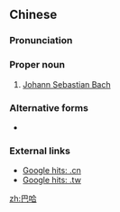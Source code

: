 ==Chinese==
{{zh-forms}}

===Pronunciation===
{{zh-pron
|m=Bāhā
|mn=Pa-ha
|cat=pn
}}

===Proper noun===
{{zh-proper noun}}

# [[w:Johann Sebastian Bach|Johann Sebastian Bach]]

===Alternative forms===
* {{l|zh|巴赫}}

===External links===
* [http://www.google.com.cn/search?as_q=&num=10&hl=zh-CN&btnG=Google+%E6%90%9C%E7%B4%A2&as_epq=%E5%B7%B4%E5%93%88&as_oq=&as_eq=&lr=&as_ft=i&as_filetype=&as_qdr=all&as_occt=any&as_dt=i&as_sitesearch=.cn&as_rights= Google hits: .cn]
* [http://www.google.com.tw/search?as_q=&num=10&hl=zh-TW&btnG=Google+%E6%90%9C%E5%B0%8B&as_epq=%E5%B7%B4%E5%93%88&as_oq=&as_eq=&lr=&as_ft=i&as_filetype=&as_qdr=all&as_occt=any&as_dt=i&as_sitesearch=.tw&as_rights=&safe=images Google hits: .tw]

[[zh:巴哈]]